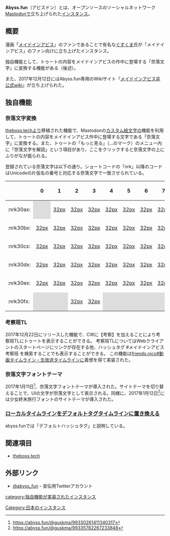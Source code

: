 {{Infobox instance
| Name = {{Ruby|Abyss.fun|アビス ドット ファン}}
| Image = [[ファイル:Abyss_fun_logo.png|300px]]
| Domain = https://abyss.fun
| Admin = [[ぐすくま]]
| Country = 日本
| Start = 2017年11月19日
| Kifu = なし
| Alias = アビスドン、アビス鯖
}}'''Abyss.fun'''（アビスドン）とは、オープンソースのソーシャルネットワーク[[Mastodon]]で立ち上げられた[[インスタンス]]。

== 概要 ==
漫画「[[:wikipedia:ja:メイドインアビス|メイドインアビス]]」のファンであることで有名な[[ぐすくま]]氏が「メイドインアビス」のファン向けに立ち上げたインスタンス。

独自機能として、トゥートの内容をメイドインアビスの作中に登場する「奈落文字」に変換する機能がある（後述）。

また、2017年12月12日にはAbyss.fun専用のWikiサイト「[[abyss:メインページ|メイドインアビス非公式wiki]]」が立ち上げられた。

== 独自機能 ==

=== 奈落文字変換 ===
[[theboss.tech]]より移植された機能で、Mastodonの[[カスタム絵文字]]の機能を利用して、トゥートの内容をメイドインアビス作中に登場する文字である「奈落文字」に変換する。また、トゥートの「もっと見る」（…のマーク）のメニュー内に「奈落文字を解読」という項目があり、ここをクリックすると奈落文字の上にふりがなが振られる。

登録されている奈落文字は以下の通り。ショートコードの「nrk」以降のコードはUnicodeの片仮名の番号と対応する奈落文字で一致させられている。

{| class="wikitable" style="text-align: center; font-size: 125%; line-height: 140%;"
!
! 0 !! 1 !! 2 !! 3 !! 4 !! 5 !! 6 !! 7
! 8 !! 9 !! a !! b !! c !! d !! e !! f
|-
!:nrk30ax:
| style="background: #ddd;" | ||[[ファイル:Nrk30a1.png|32px]]
|[[ファイル:Nrk30a2.png|32px]]||[[ファイル:Nrk30a3.png|32px]]
|[[ファイル:Nrk30a4.png|32px]]||[[ファイル:Nrk30a5.png|32px]]
|[[ファイル:Nrk30a6.png|32px]]||[[ファイル:Nrk30a7.png|32px]]
|[[ファイル:Nrk30a8.png|32px]]||[[ファイル:Nrk30a9.png|32px]]
|[[ファイル:Nrk30aa.png|32px]]||[[ファイル:Nrk30ab.png|32px]]
|[[ファイル:Nrk30ac.png|32px]]||[[ファイル:Nrk30ad.png|32px]]
|[[ファイル:Nrk30ae.png|32px]]||[[ファイル:Nrk30af.png|32px]]
|-
!:nrk30bx:
|[[ファイル:Nrk30b0.png|32px]]||[[ファイル:Nrk30b1.png|32px]]
|[[ファイル:Nrk30b2.png|32px]]||[[ファイル:Nrk30b3.png|32px]]
|[[ファイル:Nrk30b4.png|32px]]||[[ファイル:Nrk30b5.png|32px]]
|[[ファイル:Nrk30b6.png|32px]]||[[ファイル:Nrk30b7.png|32px]]
|[[ファイル:Nrk30b8.png|32px]]||[[ファイル:Nrk30b9.png|32px]]
|[[ファイル:Nrk30ba.png|32px]]||[[ファイル:Nrk30bb.png|32px]]
|[[ファイル:Nrk30bc.png|32px]]||[[ファイル:Nrk30bd.png|32px]]
|[[ファイル:Nrk30be.png|32px]]||[[ファイル:Nrk30bf.png|32px]]
|-
!:nrk30cx:
|[[ファイル:Nrk30c0.png|32px]]||[[ファイル:Nrk30c1.png|32px]]
|[[ファイル:Nrk30c2.png|32px]]||[[ファイル:Nrk30c3.png|32px]]
|[[ファイル:Nrk30c4.png|32px]]||[[ファイル:Nrk30c5.png|32px]]
|[[ファイル:Nrk30c6.png|32px]]||[[ファイル:Nrk30c7.png|32px]]
|[[ファイル:Nrk30c8.png|32px]]||[[ファイル:Nrk30c9.png|32px]]
|[[ファイル:Nrk30ca.png|32px]]||[[ファイル:Nrk30cb.png|32px]]
| style="background: #ddd;" | ||[[ファイル:Nrk30cd.png|32px]]
|[[ファイル:Nrk30ce.png|32px]]||[[ファイル:Nrk30cf.png|32px]]
|-
!:nrk30dx:
|[[ファイル:Nrk30d0.png|32px]]||[[ファイル:Nrk30d1.png|32px]]
|[[ファイル:Nrk30d2.png|32px]]||[[ファイル:Nrk30d3.png|32px]]
|[[ファイル:Nrk30d4.png|32px]]||[[ファイル:Nrk30d5.png|32px]]
|[[ファイル:Nrk30d6.png|32px]]||[[ファイル:Nrk30d7.png|32px]]
|[[ファイル:Nrk30d8.png|32px]]||[[ファイル:Nrk30d9.png|32px]]
|[[ファイル:Nrk30da.png|32px]]||[[ファイル:Nrk30db.png|32px]]
|[[ファイル:Nrk30dc.png|32px]]||[[ファイル:Nrk30dd.png|32px]]
|[[ファイル:Nrk30de.png|32px]]||[[ファイル:Nrk30df.png|32px]]
|-
!:nrk30ex:
|[[ファイル:Nrk30e0.png|32px]]||[[ファイル:Nrk30e1.png|32px]]
|[[ファイル:Nrk30e2.png|32px]]||[[ファイル:Nrk30e3.png|32px]]
|[[ファイル:Nrk30e4.png|32px]]||[[ファイル:Nrk30e5.png|32px]]
|[[ファイル:Nrk30e6.png|32px]]||[[ファイル:Nrk30e7.png|32px]]
|[[ファイル:Nrk30e8.png|32px]]||[[ファイル:Nrk30e9.png|32px]]
|[[ファイル:Nrk30ea.png|32px]]||[[ファイル:Nrk30eb.png|32px]]
|[[ファイル:Nrk30ec.png|32px]]||[[ファイル:Nrk30ed.png|32px]]
|[[ファイル:Nrk30ee.png|32px]]||[[ファイル:Nrk30ef.png|32px]]
|-
!:nrk30fx:
| style="background: #ddd;" | || style="background: #ddd;" |
|[[ファイル:Nrk30f2.png|32px]]||[[ファイル:Nrk30f3.png|32px]]
| style="background: #ddd;" | || style="background: #ddd;" |
| style="background: #ddd;" | || style="background: #ddd;" |
| style="background: #ddd;" | || style="background: #ddd;" |
| style="background: #ddd;" | || style="background: #ddd;" |
|[[ファイル:Nrk30fc.png|32px]]|| style="background: #ddd;" |
| style="background: #ddd;" | || style="background: #ddd;" |
|}

=== 考察班TL ===
2017年12月22日にリリースした機能で、CWに【考察】を加えることにより考察班TLにトゥートを表示することができる。
考察班TLについてはWebクライアントのスタートページにリンクが存在する他、ハッシュタグ #メイドインアビス考察班 を検索することでも表示することができる。
この機能は[[friends.nico#動画タイムライン・生放送タイムライン]]に着想を得て実装された。

===奈落文字フォントテーマ===
2017年1月11日<ref>https://abyss.fun/@guskma/99330261411340317</ref>、奈落文字フォントテーマが導入された。サイトテーマを切り替えることで、UIの文字が奈落文字として表示される。同様に、2017年1月12日<ref>https://abyss.fun/@guskma/99335782267233848</ref>には少女終末旅行フォントのサイトテーマが導入された。

===[[ローカルタイムラインをデフォルトタグタイムラインに置き換える]]===
abyss.funでは「デフォルトハッシュタグ」と説明している。

== 関連項目 ==
* [[theboss.tech]]

== 外部リンク ==
* [https://twitter.com/abyss_fun @abyss_fun] - 宣伝用Twitterアカウント

[[Category:日本のインスタンス]]
[[category:独自機能が実装されたインスタンス]]